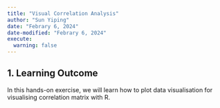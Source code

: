 ```yaml
---
title: "Visual Correlation Analysis"
author: "Sun Yiping"
date: "Febrary 6, 2024"
date-modified: "Febrary 6, 2024"
execute: 
  warning: false
---
```


## 1. Learning Outcome

In this hands-on exercise, we will learn how to plot data visualisation for visualising correlation matrix with R.
























